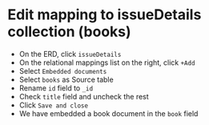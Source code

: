 
# Edit mapping to issueDetails collection (books)



- On the ERD, click `issueDetails`
- On the relational mappings list on the right, click `+Add`
- Select `Embedded documents`
- Select `books` as Source table
- Rename `id` field to `_id`
- Check `title` field and uncheck the rest
- Click `Save and close `
- We have embedded a book document in the `book` field

<Screenshot url="https://www.mongodb.com/products/tools/relational-migrator" src="img/170-image-001.png" alt="Screenshot of the connect modal" />

